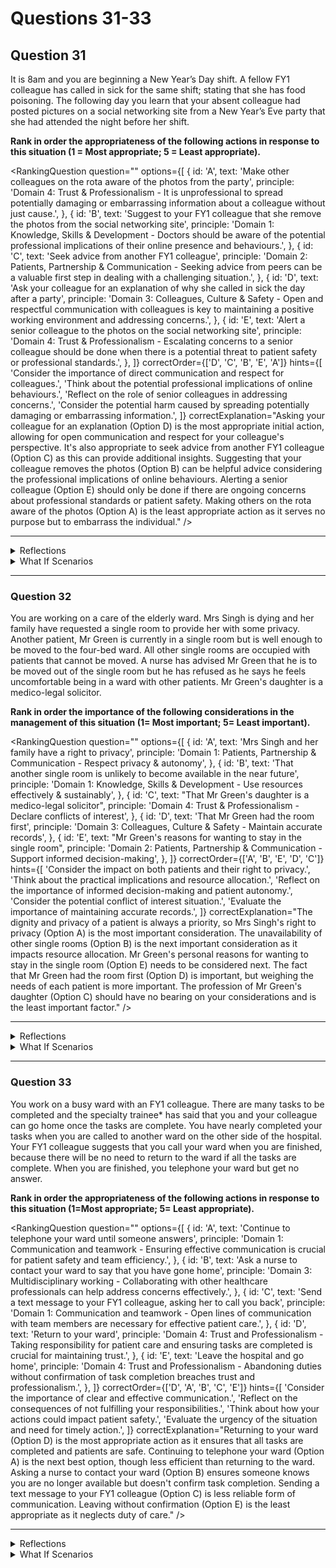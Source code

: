 # Questions 31-33


## Question 31

It is 8am and you are beginning a New Year’s Day shift. A fellow FY1 colleague has called in sick for the same shift; stating that she has food poisoning. The following day you learn that your absent colleague had posted pictures on a social networking site from a New Year’s Eve party that she had attended the night before her shift.

**Rank in order the appropriateness of the following actions in response to this situation (1 = Most appropriate; 5 = Least appropriate).**

<RankingQuestion
  question=""
  options={[
    {
      id: 'A',
      text: 'Make other colleagues on the rota aware of the photos from the party',
      principle: 'Domain 4: Trust & Professionalism - It is unprofessional to spread potentially damaging or embarrassing information about a colleague without just cause.',
    },
    {
      id: 'B',
      text: 'Suggest to your FY1 colleague that she remove the photos from the social networking site',
      principle: 'Domain 1: Knowledge, Skills & Development - Doctors should be aware of the potential professional implications of their online presence and behaviours.',
    },
    {
      id: 'C',
      text: 'Seek advice from another FY1 colleague',
      principle: 'Domain 2: Patients, Partnership & Communication - Seeking advice from peers can be a valuable first step in dealing with a challenging situation.',
    },
    {
      id: 'D',
      text: 'Ask your colleague for an explanation of why she called in sick the day after a party',
      principle: 'Domain 3: Colleagues, Culture & Safety - Open and respectful communication with colleagues is key to maintaining a positive working environment and addressing concerns.',
    },
    {
      id: 'E',
      text: 'Alert a senior colleague to the photos on the social networking site',
      principle: 'Domain 4: Trust & Professionalism - Escalating concerns to a senior colleague should be done when there is a potential threat to patient safety or professional standards.',
    },
  ]}
  correctOrder={['D', 'C', 'B', 'E', 'A']}
  hints={[
    'Consider the importance of direct communication and respect for colleagues.',
    'Think about the potential professional implications of online behaviours.',
    'Reflect on the role of senior colleagues in addressing concerns.',
    'Consider the potential harm caused by spreading potentially damaging or embarrassing information.',
  ]}
  correctExplanation="Asking your colleague for an explanation (Option D) is the most appropriate initial action, allowing for open communication and respect for your colleague's perspective. It's also appropriate to seek advice from another FY1 colleague (Option C) as this can provide additional insights. Suggesting that your colleague removes the photos (Option B) can be helpful advice considering the professional implications of online behaviours. Alerting a senior colleague (Option E) should only be done if there are ongoing concerns about professional standards or patient safety. Making others on the rota aware of the photos (Option A) is the least appropriate action as it serves no purpose but to embarrass the individual."
/>

---

<details>
<summary>Reflections</summary>

**If you ranked Option A higher**

Consider the potential harm to professional relationships and the individual's reputation caused by spreading potentially damaging or embarrassing information. Reflect on the importance of maintaining trust and respect among colleagues.

**If you ranked Option E higher**

Think about the role of senior colleagues in addressing concerns. Escalation should be considered when there is a potential threat to patient safety or professional standards, and when efforts to address the issue directly have not been successful.

**If you ranked Option B lower**

Reflect on the potential professional implications of online behaviours. Doctors should be aware of how their online presence could be perceived and the impact it may have on their professional reputation.

</details>

<details>
<summary>What If Scenarios</summary>

**What if your colleague denies attending the party or claims the pictures were from a different day?**

Maintaining an open dialogue is important. If there's evidence to suggest otherwise, and if there are ongoing concerns about professional standards or patient safety, consider discussing the situation with a senior colleague.

**What if your colleague admits to attending the party but insists she was genuinely unwell?**

Professional trust is important in a healthcare team. Unless there is evidence to suggest otherwise, it's reasonable to take your colleague at her word. Remind her of the potential professional implications of online behaviours.

**What if you notice a pattern of similar behaviour from the same colleague?**

If a pattern of unprofessional behaviour emerges, it's more likely to compromise patient safety or professional standards. In this case, discussing the situation with a senior colleague may be appropriate.

</details>

---

### Question 32

You are working on a care of the elderly ward. Mrs Singh is dying and her family have requested a single room to provide her with some privacy. Another patient, Mr Green is currently in a single room but is well enough to be moved to the four-bed ward. All other single rooms are occupied with patients that cannot be moved. A nurse has advised Mr Green that he is to be moved out of the single room but he has refused as he says he feels uncomfortable being in a ward with other patients. Mr Green's daughter is a medico-legal solicitor.

**Rank in order the importance of the following considerations in the management of this situation (1= Most important; 5= Least important).**

<RankingQuestion
  question=""
  options={[
    {
      id: 'A',
      text: 'Mrs Singh and her family have a right to privacy',
      principle: 'Domain 1: Patients, Partnership & Communication - Respect privacy & autonomy',
    },
    {
      id: 'B',
      text: 'That another single room is unlikely to become available in the near future',
      principle: 'Domain 1: Knowledge, Skills & Development - Use resources effectively & sustainably',
    },
    {
      id: 'C',
      text: "That Mr Green's daughter is a medico-legal solicitor",
      principle: 'Domain 4: Trust & Professionalism - Declare conflicts of interest',
    },
    {
      id: 'D',
      text: 'That Mr Green had the room first',
      principle: 'Domain 3: Colleagues, Culture & Safety - Maintain accurate records',
    },
    {
      id: 'E',
      text: "Mr Green's reasons for wanting to stay in the single room",
      principle: 'Domain 2: Patients, Partnership & Communication - Support informed decision-making',
    },
  ]}
  correctOrder={['A', 'B', 'E', 'D', 'C']}
  hints={[
    'Consider the impact on both patients and their right to privacy.',
    'Think about the practical implications and resource allocation.',
    'Reflect on the importance of informed decision-making and patient autonomy.',
    'Consider the potential conflict of interest situation.',
    'Evaluate the importance of maintaining accurate records.',
  ]}
  correctExplanation="The dignity and privacy of a patient is always a priority, so Mrs Singh's right to privacy (Option A) is the most important consideration. The unavailability of other single rooms (Option B) is the next important consideration as it impacts resource allocation. Mr Green's personal reasons for wanting to stay in the single room (Option E) needs to be considered next. The fact that Mr Green had the room first (Option D) is important, but weighing the needs of each patient is more important. The profession of Mr Green's daughter (Option C) should have no bearing on your considerations and is the least important factor."
/>

---

<details>
<summary>Reflections</summary>

**If you ranked Option C higher**

Consider the importance of maintaining professional boundaries and not allowing external factors to influence your clinical judgement. Reflect on the impact this could have on the trust between doctors and patients.

**If you ranked Option D lower**

Why did you feel the fact that Mr Green had the room first was not as important as other considerations? Reflect on the importance of taking account of all relevant factors when making decisions.

**If you ranked Option E lower**

Consider the importance of understanding and respecting patient preferences and autonomy. How might this influence your approach to similar situations in the future?

</details>

<details>
<summary>What If Scenarios</summary>

**What if Mr Green had a contagious infection?**

This would change the situation considerably, as moving Mr Green could put other patients at risk. In this case, the priority might be to find another way to accommodate Mrs Singh's need for privacy.

**What if Mrs Singh's condition improved?**

If Mrs Singh's condition improved, the urgency of moving her to a single room might decrease. However, her right to privacy would still be a significant consideration.

**What if Mr Green's daughter threatened to take legal action?**

While this could add pressure to the situation, it should not influence the clinical judgement. Patient care and safety should always be the primary concern, and decisions should be made based on the best interest of the patients, not fear of legal repercussions.

</details>

---

### Question 33

You work on a busy ward with an FY1 colleague. There are many tasks to be completed and the specialty trainee* has said that you and your colleague can go home once the tasks are complete. You have nearly completed your tasks when you are called to another ward on the other side of the hospital. Your FY1 colleague suggests that you call your ward when you are finished, because there will be no need to return to the ward if all the tasks are complete. When you are finished, you telephone your ward but get no answer.

**Rank in order the appropriateness of the following actions in response to this situation (1=Most appropriate; 5= Least appropriate).**

<RankingQuestion
  question=""
  options={[
    {
      id: 'A',
      text: 'Continue to telephone your ward until someone answers',
      principle: 'Domain 1: Communication and teamwork - Ensuring effective communication is crucial for patient safety and team efficiency.',
    },
    {
      id: 'B',
      text: 'Ask a nurse to contact your ward to say that you have gone home',
      principle: 'Domain 3: Multidisciplinary working - Collaborating with other healthcare professionals can help address concerns effectively.',
    },
    {
      id: 'C',
      text: 'Send a text message to your FY1 colleague, asking her to call you back',
      principle: 'Domain 1: Communication and teamwork - Open lines of communication with team members are necessary for effective patient care.',
    },
    {
      id: 'D',
      text: 'Return to your ward',
      principle: 'Domain 4: Trust and Professionalism - Taking responsibility for patient care and ensuring tasks are completed is crucial for maintaining trust.',
    },
    {
      id: 'E',
      text: 'Leave the hospital and go home',
      principle: 'Domain 4: Trust and Professionalism - Abandoning duties without confirmation of task completion breaches trust and professionalism.',
    },
  ]}
  correctOrder={['D', 'A', 'B', 'C', 'E']}
  hints={[
    'Consider the importance of clear and effective communication.',
    'Reflect on the consequences of not fulfilling your responsibilities.',
    'Think about how your actions could impact patient safety.',
    'Evaluate the urgency of the situation and need for timely action.',
  ]}
  correctExplanation="Returning to your ward (Option D) is the most appropriate action as it ensures that all tasks are completed and patients are safe. Continuing to telephone your ward (Option A) is the next best option, though less efficient than returning to the ward. Asking a nurse to contact your ward (Option B) ensures someone knows you are no longer available but doesn't confirm task completion. Sending a text message to your FY1 colleague (Option C) is less reliable form of communication. Leaving without confirmation (Option E) is the least appropriate as it neglects duty of care."
/>

---

<details>
<summary>Reflections</summary>

**If you ranked Option A higher than D**

Reflect on the importance of direct action over passive communication. Could there be a reason no one is answering the phone? 

**If you ranked Option B higher**

How certain are you that the nurse will successfully communicate your message? What could be the consequences of miscommunication?

**If you ranked Option C higher**

Consider the reliability of text message communication in a clinical setting. Could there be delays or misunderstandings?

**If you ranked Option E higher**

Reflect on the responsibilities you have towards your patients and team. What could be the potential impact of leaving without confirmation?

</details>

<details>
<summary>What If Scenarios</summary>

**What if your FY1 colleague insists you go home?**

While it's important to consider your colleague's perspective, ultimately you have a professional responsibility to ensure all tasks are completed and patient care is not compromised.

**What if you are very tired and need to go home for rest?**

While personal wellbeing is important, patient safety should not be compromised. You should ensure all tasks are completed or safely handed over before leaving.

**What if you have urgent personal matters to attend to?**

In such situations, it would be best to discuss with your supervisor or a senior colleague to find a solution that does not compromise patient care.

</details>

